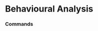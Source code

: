 # Behavioural Analysis




### Commands
<ul className="grid grid-cols-1 md:grid-cols-2 lg:grid-cols-3 xl:grid-cols-4 gap-4 -ml-6">
<ReferenceCard
    title="Bullbear"
    description="Print bullbear sentiment based on last 30 messages on the board. Also prints the watchlist_count. [Source:..."
    url="/terminal/reference/stocks/ba/bullbear"
    command
/>
<ReferenceCard
    title="Getdd"
    description="Print top stock's due diligence from other users. [Source: Reddit]"
    url="/terminal/reference/stocks/ba/getdd"
    command
/>
<ReferenceCard
    title="Headlines"
    description="FinBrain collects the news headlines from 15+ major financial news sources on a daily basis and analyzes them to..."
    url="/terminal/reference/stocks/ba/headlines"
    command
/>
<ReferenceCard
    title="Interest"
    description="Plot interest over time of words/sentences versus stock price. [Source: Google]"
    url="/terminal/reference/stocks/ba/interest"
    command
/>
<ReferenceCard
    title="Load"
    description="Load stock ticker to perform analysis on. When the data source is yf, an Indian ticker can be loaded by using..."
    url="/terminal/reference/stocks/ba/load"
    command
/>
<ReferenceCard
    title="Mentions"
    description="Plot weekly bars of stock's interest over time. other users watchlist. [Source: Google]"
    url="/terminal/reference/stocks/ba/mentions"
    command
/>
<ReferenceCard
    title="Messages"
    description="Print up to 30 of the last messages on the board. [Source: Stocktwits]"
    url="/terminal/reference/stocks/ba/messages"
    command
/>
<ReferenceCard
    title="Ns"
    description="Shows the News Sentiment articles data"
    url="/terminal/reference/stocks/ba/ns"
    command
/>
<ReferenceCard
    title="Popular"
    description="Print latest popular tickers. [Source: Reddit]"
    url="/terminal/reference/stocks/ba/popular"
    command
/>
<ReferenceCard
    title="Queries"
    description="Print top related queries with this stock's query. [Source: Google]"
    url="/terminal/reference/stocks/ba/queries"
    command
/>
<ReferenceCard
    title="Redditsent"
    description="Determine general Reddit sentiment about a ticker. [Source: Reddit]"
    url="/terminal/reference/stocks/ba/redditsent"
    command
/>
<ReferenceCard
    title="Regions"
    description="Plot bars of regions based on stock's interest. [Source: Google]"
    url="/terminal/reference/stocks/ba/regions"
    command
/>
<ReferenceCard
    title="Rise"
    description="Print top rising related queries with this stock's query. [Source: Google]"
    url="/terminal/reference/stocks/ba/rise"
    command
/>
<ReferenceCard
    title="Snews"
    description="Display stock price and headlines sentiment using VADER model over time. [Source: Finnhub]"
    url="/terminal/reference/stocks/ba/snews"
    command
/>
<ReferenceCard
    title="Stalker"
    description="Print up to the last 30 messages of a user. [Source: Stocktwits]"
    url="/terminal/reference/stocks/ba/stalker"
    command
/>
<ReferenceCard
    title="Trending"
    description="Stocks trending. [Source: Stocktwits]"
    url="/terminal/reference/stocks/ba/trending"
    command
/>
<ReferenceCard
    title="Wsb"
    description="Print what WSB gang are up to in subreddit wallstreetbets. [Source: Reddit]"
    url="/terminal/reference/stocks/ba/wsb"
    command
/>
</ul>
